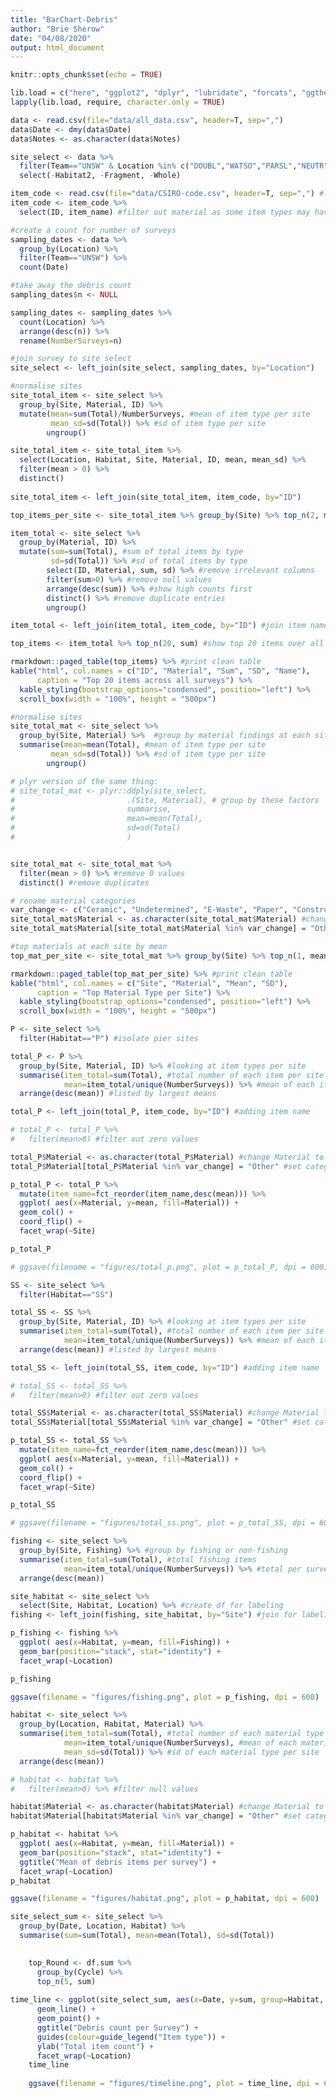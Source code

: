 ```yaml
---
title: "BarChart-Debris"
author: "Brie Sherow"
date: "04/08/2020"
output: html_document
---
```


```r
knitr::opts_chunk$set(echo = TRUE)
```

```r
lib.load = c("here", "ggplot2", "dplyr", "lubridate", "forcats", "ggthemes", "knitr", "kableExtra") 
lapply(lib.load, require, character.only = TRUE) 

```

```r
data <- read.csv(file="data/all_data.csv", header=T, sep=",")
data$Date <- dmy(data$Date)
data$Notes <- as.character(data$Notes)

site_select <- data %>%
  filter(Team=="UNSW" & Location %in% c("DOUBL","WATSO","PARSL","NEUTR","CLIFT")) %>%
  select(-Habitat2, -Fragment, -Whole)
```

```r
item_code <- read.csv(file="data/CSIRO-code.csv", header=T, sep=",") #load item names
item_code <- item_code %>%
  select(ID, item_name) #filter out material as some item types may have more than one material type (ex. fishing items, furniture)
```

```r
#create a count for number of surveys
sampling_dates <- data %>%
  group_by(Location) %>%
  filter(Team=="UNSW") %>%
  count(Date)

#take away the debris count
sampling_dates$n <- NULL

sampling_dates <- sampling_dates %>%
  count(Location) %>%
  arrange(desc(n)) %>%
  rename(NumberSurveys=n)

#join survey to site select
site_select <- left_join(site_select, sampling_dates, by="Location")
```


```r
#normalise sites
site_total_item <- site_select %>%
  group_by(Site, Material, ID) %>%
  mutate(mean=sum(Total)/NumberSurveys, #mean of item type per site
         mean_sd=sd(Total)) %>% #sd of item type per site
        ungroup()

site_total_item <- site_total_item %>%
  select(Location, Habitat, Site, Material, ID, mean, mean_sd) %>%
  filter(mean > 0) %>%
  distinct()
  
site_total_item <- left_join(site_total_item, item_code, by="ID")

top_items_per_site <- site_total_item %>% group_by(Site) %>% top_n(2, mean)
```


```r
item_total <- site_select %>%
  group_by(Material, ID) %>%
  mutate(sum=sum(Total), #sum of total items by type
         sd=sd(Total)) %>% #sd of total items by type
        select(ID, Material, sum, sd) %>% #remove irrelevant columns
        filter(sum>0) %>% #remove null values
        arrange(desc(sum)) %>% #show high counts first
        distinct() %>% #remove duplicate entries
        ungroup()

item_total <- left_join(item_total, item_code, by="ID") #join item names

top_items <- item_total %>% top_n(20, sum) #show top 20 items over all surveys combined

rmarkdown::paged_table(top_items) %>% #print clean table
kable("html", col.names = c("ID", "Material", "Sum", "SD", "Name"),
      caption = "Top 20 items across all surveys") %>% 
  kable_styling(bootstrap_options="condensed", position="left") %>%
  scroll_box(width = "100%", height = "500px")
``` 

```r
#normalise sites
site_total_mat <- site_select %>%
  group_by(Site, Material) %>%  #group by material findings at each site
  summarise(mean=mean(Total), #mean of item type per site
         mean_sd=sd(Total)) %>% #sd of item type per site
        ungroup()

# plyr version of the same thing:
# site_total_mat <- plyr::ddply(site_select,
#                         .(Site, Material), # group by these factors
#                         summarise,
#                         mean=mean(Total),
#                         sd=sd(Total)
#                         )


site_total_mat <- site_total_mat %>%
  filter(mean > 0) %>% #remove 0 values
  distinct() #remove duplicates

# rename material categories 
var_change <- c("Ceramic", "Undetermined", "E-Waste", "Paper", "Construction", "Organic", "Unknown", "Timber", "Foam", "Brick or Cement", "Rubber", "Cloth", "") #state variables to rename
site_total_mat$Material <- as.character(site_total_mat$Material) #change Material to character
site_total_mat$Material[site_total_mat$Material %in% var_change] = "Other" #set categories to Other

#top materials at each site by mean
top_mat_per_site <- site_total_mat %>% group_by(Site) %>% top_n(1, mean)

rmarkdown::paged_table(top_mat_per_site) %>% #print clean table
kable("html", col.names = c("Site", "Material", "Mean", "SD"),
      caption = "Top Material Type per Site") %>% 
  kable_styling(bootstrap_options="condensed", position="left") %>%
  scroll_box(width = "100%", height = "500px")
``` 
        
```r
P <- site_select %>%
  filter(Habitat=="P") #isolate pier sites

total_P <- P %>%
  group_by(Site, Material, ID) %>% #looking at item types per site
  summarise(item_total=sum(Total), #total number of each item per site
            mean=item_total/unique(NumberSurveys)) %>% #mean of each item per site
  arrange(desc(mean)) #listed by largest means

total_P <- left_join(total_P, item_code, by="ID") #adding item name

# total_P <- total_P %>%
#   filter(mean>0) #filter out zero values

total_P$Material <- as.character(total_P$Material) #change Material to character
total_P$Material[total_P$Material %in% var_change] = "Other" #set categories to Other

p_total_P <- total_P %>%
  mutate(item_name=fct_reorder(item_name,desc(mean))) %>%
  ggplot( aes(x=Material, y=mean, fill=Material)) +
  geom_col() +
  coord_flip() +
  facet_wrap(~Site)

p_total_P

# ggsave(filename = "figures/total_p.png", plot = p_total_P, dpi = 600)
```


```r
SS <- site_select %>%
  filter(Habitat=="SS")

total_SS <- SS %>%
  group_by(Site, Material, ID) %>% #looking at item types per site
  summarise(item_total=sum(Total), #total number of each item per site
            mean=item_total/unique(NumberSurveys)) %>% #mean of each item per site
  arrange(desc(mean)) #listed by largest means

total_SS <- left_join(total_SS, item_code, by="ID") #adding item name

# total_SS <- total_SS %>%
#   filter(mean>0) #filter out zero values

total_SS$Material <- as.character(total_SS$Material) #change Material to character
total_SS$Material[total_SS$Material %in% var_change] = "Other" #set categories to Other

p_total_SS <- total_SS %>%
  mutate(item_name=fct_reorder(item_name,desc(mean))) %>% 
  ggplot( aes(x=Material, y=mean, fill=Material)) +
  geom_col() +
  coord_flip() + 
  facet_wrap(~Site)

p_total_SS

# ggsave(filename = "figures/total_ss.png", plot = p_total_SS, dpi = 600)
```
```r
fishing <- site_select %>%
  group_by(Site, Fishing) %>% #group by fishing or non-fishing
  summarise(item_total=sum(Total), #total fishing items
            mean=item_total/unique(NumberSurveys)) %>% #total per survey
  arrange(desc(mean))

site_habitat <- site_select %>%
  select(Site, Habitat, Location) %>% #create df for labeling
fishing <- left_join(fishing, site_habitat, by="Site") #join for labeling

p_fishing <- fishing %>%
  ggplot( aes(x=Habitat, y=mean, fill=Fishing)) +
  geom_bar(position="stack", stat="identity") +
  facet_wrap(~Location)

p_fishing

ggsave(filename = "figures/fishing.png", plot = p_fishing, dpi = 600)
```
```r
habitat <- site_select %>%
  group_by(Location, Habitat, Material) %>%
  summarise(item_total=sum(Total), #total number of each material type per site
            mean=item_total/unique(NumberSurveys), #mean of each material type per site
            mean_sd=sd(Total)) %>% #sd of each material type per site
  arrange(desc(mean))

# habitat <- habitat %>%
#   filter(mean>0) %>% #filter null values

habitat$Material <- as.character(habitat$Material) #change Material to character
habitat$Material[habitat$Material %in% var_change] = "Other" #set categories to Other

p_habitat <- habitat %>%
  ggplot( aes(x=Habitat, y=mean, fill=Material)) +
  geom_bar(position="stack", stat="identity") +
  ggtitle("Mean of debris items per survey") +
  facet_wrap(~Location)
p_habitat

ggsave(filename = "figures/habitat.png", plot = p_habitat, dpi = 600)
```
```r
site_select_sum <- site_select %>%
  group_by(Date, Location, Habitat) %>%
  summarise(sum=sum(Total), mean=mean(Total), sd=sd(Total))

    
    top_Round <- df.sum %>%
      group_by(Cycle) %>%
      top_n(5, sum) 
    
time_line <- ggplot(site_select_sum, aes(x=Date, y=sum, group=Habitat, colour=Habitat)) +
      geom_line() +
      geom_point() +
      ggtitle("Debris count per Survey") +
      guides(colour=guide_legend("Item type")) +
      ylab("Total item count") +
      facet_wrap(~Location)
    time_line
    
    ggsave(filename = "figures/timeline.png", plot = time_line, dpi = 600)
```

